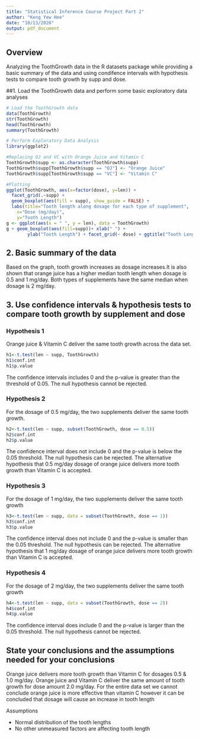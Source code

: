 ```yaml
---
title: "Statistical Inference Course Project Part 2"
author: "Keng Yew Hoe"
date: "10/13/2020"
output: pdf_document
---
```

## Overview
Analyzing the ToothGrowth data in the R datasets package while providing a basic summary of the data and using condifence intervals with hypothesis tests to compare tooth growth by supp and dose.

##1. Load the ToothGrowth data and perform some basic exploratory data analyses
```r
# Load the ToothGrowth data
data(ToothGrowth)
str(ToothGrowth)
head(ToothGrowth)
summary(ToothGrowth)

# Perform Exploratory Data Analysis
library(ggplot2)

#Replacing OJ and VC with Orange Juice and Vitamin C
ToothGrowth$supp <- as.character(ToothGrowth$supp)
ToothGrowth$supp[ToothGrowth$supp == "OJ"] <- "Orange Juice"
ToothGrowth$supp[ToothGrowth$supp == "VC"] <- "Vitamin C"

#Plotting
ggplot(ToothGrowth, aes(x=factor(dose), y=len)) + 
  facet_grid(.~supp) +
  geom_boxplot(aes(fill = supp), show_guide = FALSE) +
  labs(title="Tooth length along dosage for each type of supplement", 
    x="Dose (mg/day)",
    y="Tooth Length")
g <- ggplot(aes(x = " ", y = len), data = ToothGrowth)
g + geom_boxplot(aes(fill=supp))+ xlab(" ") +
        ylab("Tooth Length") + facet_grid(~ dose) + ggtitle("Tooth Length Along Supplement Type")

```

## 2. Basic summary of the data
Based on the graph, tooth growth increases as dosage increases.It is also shown that orange juice has a higher median tooth length when dosage is 0.5 and 1 mg/day. Both types of supplements have the same median when dosage is 2 mg/day.

## 3. Use confidence intervals & hypothesis tests to compare tooth growth by supplement and dose
### Hypothesis 1
Orange juice & Vitamin C deliver the same tooth growth across the data set.
```r
h1<-t.test(len ~ supp, ToothGrowth)
h1$conf.int
h1$p.value

```
The confidence intervals includes 0 and the p-value is greater than the threshold of 0.05.  The null hypothesis cannot be rejected.

### Hypothesis 2
For the dosage of 0.5 mg/day, the two supplements deliver the same tooth growth.
```r
h2<-t.test(len ~ supp, subset(ToothGrowth, dose == 0.5))
h2$conf.int
h2$p.value
```
The confidence interval does not include 0 and the p-value is below the 0.05 threshold. The null hypothesis can be rejected. The alternative hypothesis that 0.5 mg/day dosage of orange juice delivers more tooth growth than Vitamin C is accepted.

### Hypothesis 3
For the dosage of 1 mg/day, the two supplements deliver the same tooth growth
```r
h3<-t.test(len ~ supp, data = subset(ToothGrowth, dose == 1))
h3$conf.int
h3$p.value
```
The confidence interval does not include 0 and the p-value is smaller than the 0.05 threshold. The null hypothesis can be rejected. The alternative hypothesis that 1 mg/day dosage of orange juice delivers more tooth growth than Vitamin C is accepted.

### Hypothesis 4
For the dosage of 2 mg/day, the two supplements deliver the same tooth growth
```r
h4<-t.test(len ~ supp, data = subset(ToothGrowth, dose == 2))
h4$conf.int
h4$p.value
```
The confidence interval does include 0 and the p-value is larger than the 0.05 threshold. The null hypothesis cannot be rejected.


## State your conclusions and the assumptions needed for your conclusions
Orange juice delivers more tooth growth than Vitamin C for dosages 0.5 & 1.0 mg/day. Orange juice and Vitamin C deliver the same amount of tooth growth for dose amount 2.0 mg/day.
For the entire data set we cannot conclude orange juice is more effective than vitamin C however it can be concluded that dosage will cause an increase in tooth length

Assumptions

* Normal distribution of the tooth lengths
* No other unmeasured factors are affecting tooth length